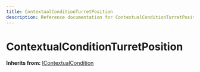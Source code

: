 ```yaml
---
title: ContextualConditionTurretPosition
description: Reference documentation for ContextualConditionTurretPosition meta class
---
```



# ContextualConditionTurretPosition

**Inherits from:** [IContextualCondition](/classes/icontextualcondition)

<ClassDetails file="/db/classes/ContextualConditionTurretPosition.1d23c3eb4c21.json" />
